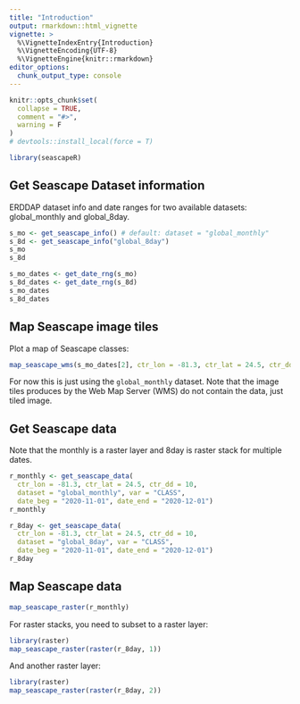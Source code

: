 ```yaml
---
title: "Introduction"
output: rmarkdown::html_vignette
vignette: >
  %\VignetteIndexEntry{Introduction}
  %\VignetteEncoding{UTF-8}
  %\VignetteEngine{knitr::rmarkdown}
editor_options: 
  chunk_output_type: console
---
```


```r
knitr::opts_chunk$set(
  collapse = TRUE,
  comment = "#>",
  warning = F
)
# devtools::install_local(force = T)
```

```r
library(seascapeR)
```

## Get Seascape Dataset information

ERDDAP dataset info and date ranges for two available datasets: global_monthly and global_8day.

```r
s_mo <- get_seascape_info() # default: dataset = "global_monthly"
s_8d <- get_seascape_info("global_8day")
s_mo
s_8d

s_mo_dates <- get_date_rng(s_mo)
s_8d_dates <- get_date_rng(s_8d)
s_mo_dates
s_8d_dates
```

## Map Seascape image tiles

Plot a map of Seascape classes: 

```r
map_seascape_wms(s_mo_dates[2], ctr_lon = -81.3, ctr_lat = 24.5, ctr_dd = 10)
```

For now this is just using the `global_monthly` dataset. Note that the image tiles produces by the Web Map Server (WMS) do not contain the data, just tiled image. 

## Get Seascape data

Note that the monthly is a raster layer and 8day is raster stack for multiple dates.

```r
r_monthly <- get_seascape_data(
  ctr_lon = -81.3, ctr_lat = 24.5, ctr_dd = 10, 
  dataset = "global_monthly", var = "CLASS", 
  date_beg = "2020-11-01", date_end = "2020-12-01")
r_monthly

r_8day <- get_seascape_data(
  ctr_lon = -81.3, ctr_lat = 24.5, ctr_dd = 10, 
  dataset = "global_8day", var = "CLASS", 
  date_beg = "2020-11-01", date_end = "2020-12-01")
r_8day
```

## Map Seascape data

```r
map_seascape_raster(r_monthly)
```

For raster stacks, you need to subset to a raster layer:

```r
library(raster)
map_seascape_raster(raster(r_8day, 1))
```

And another raster layer:

```r
library(raster)
map_seascape_raster(raster(r_8day, 2))
```



